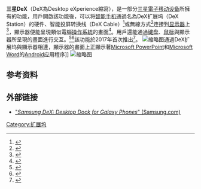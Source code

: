 '''三星DeX'''（DeX為Desktop eXperience縮寫），是一部分[[三星電子|三星電子]][[移动设备|移动设备]]所擁有的功能，用戶開啟該功能後，可以将[[智能手机|智能手机]]通過名為DeX扩展坞（DeX Station）的硬件、智能投屏转换线（DeX Cable）<ref>{{Cite web|title=智能投屏转换线|url=https://www.samsung.com/cn/support/model/EE-I3100FBCGCN/|accessdate=|author=三星|date=|format=|publisher=|language=}}</ref>或無線方式<ref>{{Cite web|title=三星 Galaxy Note 20、Note 20 Ultra 双机登场|url=https://cn.engadget.com/samsung-galaxy-note-20-series-launch-140336937.html|accessdate=|author=engadget|date=|format=|publisher=|language=|archive-date=2020-09-24|archive-url=https://web.archive.org/web/20200924061840/https://cn.engadget.com/samsung-galaxy-note-20-series-launch-140336937.html}}</ref>连接到[[显示器|显示器]]上<ref>{{Cite web|title=三星DeX扩展坞试用记：真的取代不了PC|url=https://digi.tech.qq.com/a/20170831/173351.htm|accessdate=|author=腾讯数码|date=|format=|publisher=|language=|archive-date=2018-10-04|archive-url=https://web.archive.org/web/20181004173601/http://digi.tech.qq.com/a/20170831/173351.htm|dead-url=no}}</ref>，顯示器便能呈現類似電腦[[操作系統|操作系統]]的畫面<ref>{{Cite web|title=Samsung DeX介绍|url=https://www.samsung.com/cn/support/mobile-devices/introduction-of-samsung-dex/|accessdate=|author=三星|date=|format=|publisher=|language=|archive-date=2018-06-04|archive-url=https://web.archive.org/web/20180604103255/http://www.samsung.com/cn/support/mobile-devices/introduction-of-samsung-dex/|dead-url=no}}</ref>。用戶還能通過[[电脑键盘|键盘]]、[[鼠标|鼠标]]與顯示器所呈現的畫面進行交互。<ref>{{Cite news|url=https://arstechnica.com/gadgets/2017/03/samsung-dex-is-a-galaxy-s8-dock-that-makes-your-phone-into-a-desktop/|title="Samsung Dex" is a Galaxy S8 dock that makes your phone into a desktop|work=[[Ars_Technica|Ars Technica]]|accessdate=2017-03-30|language=en-us|archive-date=2017-03-29|archive-url=https://web.archive.org/web/20170329234340/https://arstechnica.com/gadgets/2017/03/samsung-dex-is-a-galaxy-s8-dock-that-makes-your-phone-into-a-desktop/|dead-url=no}}</ref><ref>{{Cite news|url=https://www.theinquirer.net/inquirer/review/3010007/samsung-dex-review|title=Samsung DeX review|work=The Inquirer|accessdate=2017-05-12|language=en|archive-date=2017-05-15|archive-url=https://web.archive.org/web/20170515085805/http://www.theinquirer.net/inquirer/review/3010007/samsung-dex-review|dead-url=no}}</ref>該功能於2017年首次推出<ref>{{Cite web|title=三星DeX手机扩展坞1个月使用记：我几乎要放弃PC了|url=https://digi.tech.qq.com/a/20171029/002641.htm|accessdate=|author=腾讯数码|date=|format=|publisher=|language=|archive-date=2018-12-07|archive-url=https://web.archive.org/web/20181207065320/http://digi.tech.qq.com/a/20171029/002641.htm|dead-url=no}}</ref>。
[[File:Samsung_DeX_dock_with_S8,_plugged_into_monitor.jpg|缩略图]]通過DeX扩展坞與顯示器相連，顯示器的畫面上正顯示著[[Microsoft_PowerPoint|Microsoft PowerPoint]]和[[Microsoft_Word|Microsoft Word]]的[[Android|Android]]应用程序]]
[[File:Samsung_DeX_top.jpg|缩略图]]

== 参考资料 ==
{{Reflist}}

== 外部链接 ==

* [https://www.samsung.com/us/explore/dex/ "''Samsung DeX: Desktop Dock for Galaxy Phones''" (Samsung.com)]{{Wayback|url=https://www.samsung.com/us/explore/dex/ |date=20200806055158 }}

[[Category:扩展坞|Category:扩展坞]]